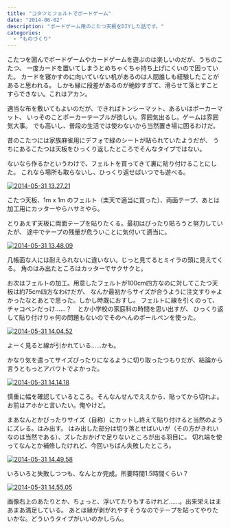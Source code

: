 ```yaml
---
title: "コタツとフェルトでボードゲーム"
date: "2014-06-02"
description: "ボードゲーム用のこたつ天板をDIYした話です。"
categories:
  - "ものづくり"
---
```


こたつを囲んでボードゲームやカードゲームを遊ぶのは楽しいのだが、うちのこたつ、
一度カードを置いてしまうとめちゃくちゃ持ち上げにくいので困っていた。
カードを寝かすのに向いていない机があるのは人間誰しも経験したことがあると思われる。
 しかも縁に段差があるのが絶妙すぎて、滑らせて落とすことすらできない。これはアカン。

適当な布を敷いてもよいのだが、できればトンシーマット、あるいはポーカーマット、
いっそのことポーカーテーブルが欲しい。雰囲気出るし。ゲームは雰囲気大事。
 でも高いし、普段の生活では使わないから当然置き場に困るわけだ。

昔のこたつには家族麻雀用にデフォで緑のシートが貼られていたようだが、
うちにあるこたつは天板をひっくり返したところでそんなタイプではない。

ないなら作るかというわけで、フェルトを買ってきて裏に貼り付けることにした。
これなら場所も取らないし、ひっくり返せばいつでも遊べる。

 <a href="/static/images/2014-05-31-13.27.21-225x300.webp" rel="noopener noreferrer">![2014-05-31 13.27.21](/static/images/2014-05-31-13.27.21-225x300.webp)</a>

こたつ天板、1m x 1m のフェルト（楽天で適当に買った）、両面テープ、あとは加工用にカッターやらハサミやら。

とりあえず天板に両面テープを貼りたくる。最初はぴったり貼ろうと努力していたが、
途中でテープの残量が危ういことに気付いて適当に。

 <a href="/static/images/2014-05-31-13.48.09-225x300.webp" rel="noopener noreferrer">![2014-05-31 13.48.09](/static/images/2014-05-31-13.48.09-225x300.webp)</a>

 几帳面な人には耐えられないに違いない。じっと見てるとミイラの頭に見えてくる。
  角のはみ出たところはカッターでサクサクと。

お次はフェルトの加工。用意したフェルトが100cm四方なのに対してこたつ天板は約75cm四方なわけだが、
なんか最初からサイズが合うように注文すりゃよかったなとあとで思った。しかし時既におすし。
 フェルトに線を引くのって、チャコペンだっけ……？　とか小学校の家庭科の時間を思い出すが、
 ひっくり返して貼り付けりゃ何の問題もないのでそのへんのボールペンを使った。

<a href="/static/images/2014-05-31-14.04.52-225x300.webp" rel="noopener noreferrer">![2014-05-31 14.04.52](/static/images/2014-05-31-14.04.52-225x300.webp)</a>

よーく見ると線が引かれている……かも。

かなり気を遣ってサイズぴったりになるように切り取ったつもりだが、結論から言うともっとアバウトでよかった。

<a href="/static/images/2014-05-31-14.14.18-225x300.webp" rel="noopener noreferrer">![2014-05-31 14.14.18](/static/images/2014-05-31-14.14.18-225x300.webp)</a>

慎重に幅を確認しているところ。そんなんせんでええから、貼ってから切れよ。お前はアホかと言いたい。俺やけど。

まあなんとかぴったりサイズ（自称）にカットし終えて貼り付けると当然のようにズレる。はみ出す。
はみ出した部分は切り落とせばいいが（その方がきれいなのは当然である）、ズレたおかげで足りないところが出る羽目に。
 切れ端を使ってなんとか補修したけれど、今回いちばん失敗したところ。

<a href="/static/images/2014-05-31-14.49.58-225x300.webp" rel="noopener noreferrer">![2014-05-31 14.49.58](/static/images/2014-05-31-14.49.58-225x300.webp)</a>

いろいろと失敗しつつも、なんとか完成。所要時間1.5時間くらい？

<a href="/static/images/2014-05-31-14.55.05-225x300.webp" rel="noopener noreferrer">![2014-05-31 14.55.05](/static/images/2014-05-31-14.55.05-225x300.webp)</a>

画像右上のあたりとか、ちょっと、浮いてたりもするけれど……。出来栄えはまあまあ満足している。
 あとは縁が剥がれやすそうなのでテープを貼ってやりたいかな。どういうタイプがいいのかしらん。
